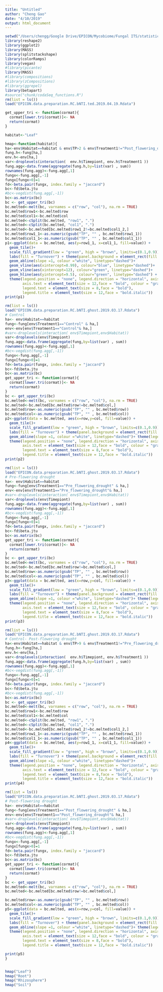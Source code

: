 ```yaml
---
title: "Untitled"
author: "Cheng Gao"
date: "4/10/2019"
output: html_document
---
```


```r
setwd("/Users/chengg/Google Drive/EPICON/Mycobiome/Fungal ITS/statistic/Total.fungi")
library(reshape2)
library(ggplot2)
library(MASS)
library(splitstackshape)
library(colorRamps)
library(vegan)
#library(picante)
library(MASS)
#library(compositions)
#library(zCompositions)
#library(ggrepel)
library(betapart)
#source("chunk/codaSeq_functions.R")
rm(list = ls())
load("EPICON.data.preparation.RC.bNTI.ted.2019.04.19.Rdata")

get_upper_tri <- function(cormat){
  cormat[lower.tri(cormat)]<- NA
  return(cormat)
}

habitat<-"Leaf"

hmap<-function(habitat){
ha<-env$Habitat==habitat & env$TP>2 & env$Treatment1!="Post_flowering_drought"
fung.h<-fung[ha,]
env.h<-env[ha,]
var<-droplevels(interaction(  env.h$Timepiont, env.h$Treatment1 ))
fung.agg<-data.frame(aggregate(fung.h,by=list(var) , sum))
rownames(fung.agg)<-fung.agg[,1]
fungx<-fung.agg[,-1]
fungx[fungx>0]=1 
fd<-beta.pair(fungx, index.family = "jaccard")
bc<-fd$beta.jtu
#bc<-vegdist(fung.agg[,-1])
bc<-as.matrix(bc)
bc <- get_upper_tri(bc)
bc.melted<-melt(bc, varnames = c("row", "col"), na.rm = TRUE)
bc.melted$row1<-bc.melted$row
bc.melted$col1<-bc.melted$col
bc.melted<-cSplit(bc.melted, "row1", ".")
bc.melted<-cSplit(bc.melted, "col1", ".")
bc.melted<-bc.melted[bc.melted$row1_2!=bc.melted$col1_2,]
bc.melted$row1_1<-as.numeric(gsub("TP", "" , bc.melted$row1_1))
bc.melted$col1_1<-as.numeric(gsub("TP", "" , bc.melted$col1_1))
p1<-ggplot(data = bc.melted, aes(y=row1_1, x=col1_1, fill=value)) + 
  geom_tile()+
  scale_fill_gradient(low = "green", high = "brown", limits=c(0.1,0.9)) + theme(axis.text.x = element_text(angle = 90)) +
  labs(fill = "Turnover") + theme(panel.background = element_rect(fill = NA))+labs(y = "Control", x = "Pre-flowering drought")+
  geom_abline(slope =1, colour ="white", linetype="dashed")+
  geom_vline(aes(xintercept=8.99), colour="blue", linetype="dashed")+
  geom_vline(aes(xintercept=12), colour="green", linetype="dashed")+
  geom_hline(aes(yintercept=9.5), colour="green", linetype="dashed") + 
  theme(legend.position = "none", legend.direction = "horizontal", axis.title = element_text(size = 12,face = "bold"),
        axis.text = element_text(size = 12,face = "bold", colour = "gray0"),
        legend.text = element_text(size = 8,face = "bold"), 
        legend.title = element_text(size = 12,face = "bold.italic"))
print(p1)

rm(list = ls())
load("EPICON.data.preparation.RC.bNTI.ghost.2019.03.17.Rdata")
# Control
ha<- env$Habitat==habitat
fung<-fung[env$Treatment1=="Control" & ha,]
env<-env[env$Treatment1=="Control"& ha,]
#var<-droplevels(interaction( env$Timepiont,env$Habitat))
var<-droplevels(env$Timepiont)
fung.agg<-data.frame(aggregate(fung,by=list(var) , sum))
rownames(fung.agg)<-fung.agg[,1]
#bc<-vegdist(fung.agg[,-1])
fungx<-fung.agg[,-1]
fungx[fungx>0]=1 
fd<-beta.pair(fungx, index.family = "jaccard")
bc<-fd$beta.jtu
bc<-as.matrix(bc)
get_upper_tri <- function(cormat){
  cormat[lower.tri(cormat)]<- NA
  return(cormat)
}
bc <- get_upper_tri(bc)
bc.melted<-melt(bc, varnames = c("row", "col"), na.rm = TRUE)
bc.melted<-bc.melted[bc.melted$row!=bc.melted$col,]
bc.melted$row<-as.numeric(gsub("TP", "" , bc.melted$row))
bc.melted$col<-as.numeric(gsub("TP", "" , bc.melted$col))
p2<-ggplot(data = bc.melted, aes(x=row,y=col, fill=value)) + 
  geom_tile()+
  scale_fill_gradient(low = "green", high = "brown", limits=c(0.1,0.9)) + theme(axis.text.x = element_text(angle = 90)) +
  labs(fill = "Turnover") + theme(panel.background = element_rect(fill = NA))+labs(y = "Control", x = "Control")+
  geom_abline(slope =1, colour ="white", linetype="dashed")+ theme(legend.position = "none", legend.direction = "horizontal")+ 
  theme(legend.position = "none", legend.direction = "horizontal", axis.title = element_text(size = 12,face = "bold"),
        axis.text = element_text(size = 12,face = "bold", colour = "gray0"),
        legend.text = element_text(size = 8,face = "bold"), 
        legend.title = element_text(size = 12,face = "bold.italic"))
print(p2)

rm(list = ls())
load("EPICON.data.preparation.RC.bNTI.ghost.2019.03.17.Rdata")
# Pre-flowering drought
ha<- env$Habitat==habitat
fung<-fung[env$Treatment1=="Pre_flowering_drought" & ha,]
env<-env[env$Treatment1=="Pre_flowering_drought"& ha,]
#var<-droplevels(interaction( env$Timepiont,env$Habitat))
var<-droplevels(env$Timepiont)
fung.agg<-data.frame(aggregate(fung,by=list(var) , sum))
rownames(fung.agg)<-fung.agg[,1]
#bc<-vegdist(fung.agg[,-1])
fungx<-fung.agg[,-1]
fungx[fungx>0]=1 
fd<-beta.pair(fungx, index.family = "jaccard")
bc<-fd$beta.jtu
bc<-as.matrix(bc)
get_upper_tri <- function(cormat){
  cormat[lower.tri(cormat)]<- NA
  return(cormat)
}
bc <- get_upper_tri(bc)
bc.melted<-melt(bc, varnames = c("row", "col"), na.rm = TRUE)
bc.melted<-bc.melted[bc.melted$row!=bc.melted$col,]
bc.melted$row<-as.numeric(gsub("TP", "" , bc.melted$row))
bc.melted$col<-as.numeric(gsub("TP", "" , bc.melted$col))
p3<-ggplot(data = bc.melted, aes(x=row,y=col, fill=value)) + 
  geom_tile()+
  scale_fill_gradient(low = "green", high = "brown", limits=c(0.1,0.9)) + theme(axis.text.x = element_text(angle = 90)) +
  labs(fill = "Turnover") + theme(panel.background = element_rect(fill = NA))+labs(y = "Pre_flowering_drought", x = "Pre_flowering_drought")+
  geom_abline(slope =1, colour ="white", linetype="dashed")+ theme(legend.position = "none", legend.direction = "horizontal")+ 
  theme(legend.position = "none", legend.direction = "horizontal", axis.title = element_text(size = 12,face = "bold"),
        axis.text = element_text(size = 12,face = "bold", colour = "gray0"),
        legend.text = element_text(size = 8,face = "bold"), 
        legend.title = element_text(size = 12,face = "bold.italic"))
print(p3)

rm(list = ls())
load("EPICON.data.preparation.RC.bNTI.ghost.2019.03.17.Rdata")
# Control- Post-flowering drought
ha<-env$Habitat==habitat & env$TP>9 & env$Treatment1!="Pre_flowering_drought"
fung.h<-fung[ha,]
env.h<-env[ha,]
var<-droplevels(interaction(  env.h$Timepiont, env.h$Treatment1 ))
fung.agg<-data.frame(aggregate(fung.h,by=list(var) , sum))
rownames(fung.agg)<-fung.agg[,1]
#bc<-vegdist(fung.agg[,-1])
fungx<-fung.agg[,-1]
fungx[fungx>0]=1 
fd<-beta.pair(fungx, index.family = "jaccard")
bc<-fd$beta.jtu
#bc<-vegdist(fung.agg[,-1])
bc<-as.matrix(bc)
bc <- get_upper_tri(bc)
bc.melted<-melt(bc, varnames = c("row", "col"), na.rm = TRUE)
bc.melted$row1<-bc.melted$row
bc.melted$col1<-bc.melted$col
bc.melted<-cSplit(bc.melted, "row1", ".")
bc.melted<-cSplit(bc.melted, "col1", ".")
bc.melted<-bc.melted[bc.melted$row1_2!=bc.melted$col1_2,]
bc.melted$row1_1<-as.numeric(gsub("TP", "" , bc.melted$row1_1))
bc.melted$col1_1<-as.numeric(gsub("TP", "" , bc.melted$col1_1))
p4<-ggplot(data = bc.melted, aes(y=row1_1, x=col1_1, fill=value)) + 
  geom_tile()+
  scale_fill_gradient(low = "green", high = "brown", limits=c(0.1,0.9)) + theme(axis.text.x = element_text(angle = 90)) +
  labs(fill = "Turnover") + theme(panel.background = element_rect(fill = NA))+labs(y = "Control", x = "Post-flowering drought")+
  geom_abline(slope =1, colour ="white", linetype="dashed")+
  theme(legend.position = "none", legend.direction = "horizontal", axis.title = element_text(size = 12,face = "bold"),
        axis.text = element_text(size = 12,face = "bold", colour = "gray0"),
        legend.text = element_text(size = 8,face = "bold"), 
        legend.title = element_text(size = 12,face = "bold.italic"))
print(p4)

rm(list = ls())
load("EPICON.data.preparation.RC.bNTI.ghost.2019.03.17.Rdata")
# Post-flowering drought
ha<- env$Habitat==habitat
fung<-fung[env$Treatment1=="Post_flowering_drought" & ha,]
env<-env[env$Treatment1=="Post_flowering_drought"& ha,]
#var<-droplevels(interaction( env$Timepiont,env$Habitat))
var<-droplevels(env$Timepiont)
fung.agg<-data.frame(aggregate(fung,by=list(var) , sum))
rownames(fung.agg)<-fung.agg[,1]
#bc<-vegdist(fung.agg[,-1])
fungx<-fung.agg[,-1]
fungx[fungx>0]=1 
fd<-beta.pair(fungx, index.family = "jaccard")
bc<-fd$beta.jtu
bc<-as.matrix(bc)
get_upper_tri <- function(cormat){
  cormat[lower.tri(cormat)]<- NA
  return(cormat)
}
bc <- get_upper_tri(bc)
bc.melted<-melt(bc, varnames = c("row", "col"), na.rm = TRUE)
bc.melted<-bc.melted[bc.melted$row!=bc.melted$col,]

bc.melted$row<-as.numeric(gsub("TP", "" , bc.melted$row))
bc.melted$col<-as.numeric(gsub("TP", "" , bc.melted$col))
p5<-ggplot(data = bc.melted, aes(x=row,y=col, fill=value)) + 
  geom_tile()+
  scale_fill_gradient(low = "green", high = "brown", limits=c(0.1,0.9)) + theme(axis.text.x = element_text(angle = 90)) +
  labs(fill = "Turnover") + theme(panel.background = element_rect(fill = NA))+labs(y = "Post_flowering_drought", x = "Post_flowering_drought")+
  geom_abline(slope =1, colour ="white", linetype="dashed")+ theme(legend.position = "none", legend.direction = "horizontal")+ 
  theme(legend.position = "none", legend.direction = "horizontal", axis.title = element_text(size = 12,face = "bold"),
        axis.text = element_text(size = 12,face = "bold", colour = "gray0"),
        legend.text = element_text(size = 8,face = "bold"), 
        legend.title = element_text(size = 12,face = "bold.italic"))

print(p5)
}


hmap("Leaf")
hmap("Root")
hmap("Rhizosphere")
hmap("Soil")

```

